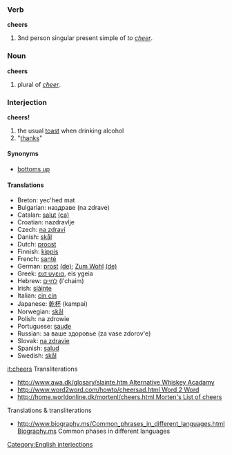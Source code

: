 ===Verb===
'''cheers'''

# 3nd person singular present simple of ''to [[cheer]]''.

===Noun===
'''cheers'''

# plural of ''[[cheer]]''.

===Interjection===
'''cheers!'''

# the usual [[toast]] when drinking alcohol
# "[[thanks]]"

====Synonyms====
*[[bottoms up]]

====Translations====
*Breton: yec'hed mat
*Bulgarian: наздраве (na zdrave)
*Catalan: [[salut]] [[:ca:salut|(ca)]]
*Croatian: nazdravlje
*Czech: [[na zdraví]]
*Danish: [[skål]]
*Dutch: [[proost]]
*Finnish: [[kippis]]
*French: [[santé]]
*German: [[prost]] [[:de:prost|(de)]]; [[Zum Wohl]] [[:de:Zum Wohl|(de)]]
*Greek: [[εισ υγεια]], eis ygeia
*Hebrew: [[לחיים]] (l'chaim)
*Irish: [[sláinte]]
*Italian: [[cin cin]]
*Japanese: [[乾杯]] (kampai)
*Norwegian: [[skål]]
*Polish: na zdrowie
*Portuguese: [[saude]]<!-- not sure about the spelling -->
*Russian: за ваше здоровье (za vase zdorov'e)
*Slovak: [[na zdravie]]
*Spanish: [[salud]]
*Swedish: [[skål]]

[[it:cheers]]
[[Category:English interjections]]
Transliterations
*[[http://www.awa.dk/glosary/slainte.htm Alternative Whiskey Acadamy]]
*[[http://www.word2word.com/howto/cheersad.html Word 2 Word]]
*[[http://home.worldonline.dk/mortenl/cheers.html  Morten's List of cheers]]
Translations & transliterations
*[[http://www.biography.ms/Common_phrases_in_different_languages.html Biography.ms]] Common phases in different languages